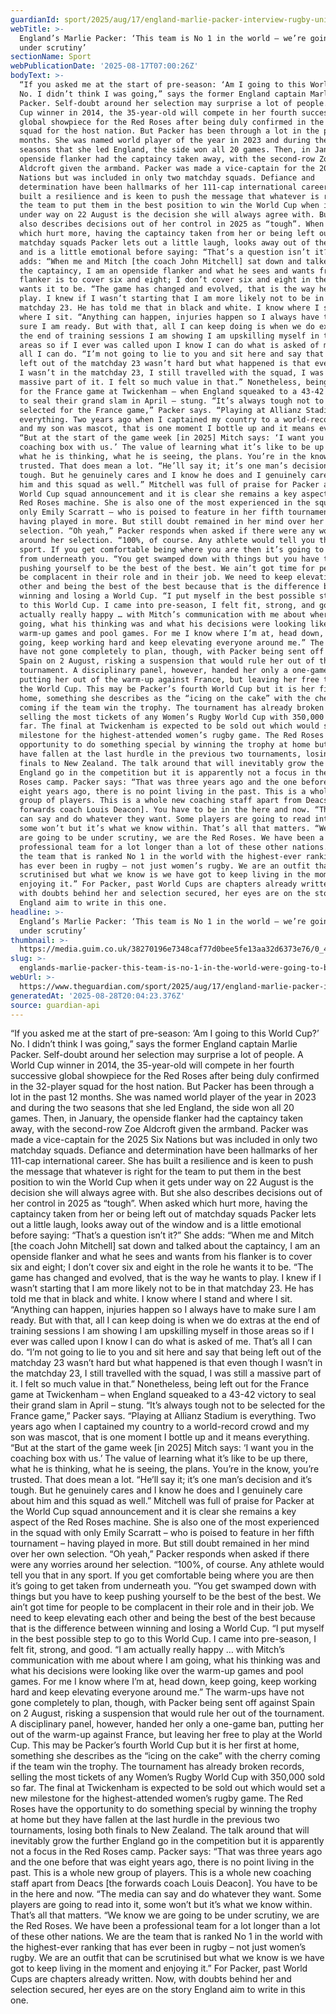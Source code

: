 ```yaml
---
guardianId: sport/2025/aug/17/england-marlie-packer-interview-rugby-union-womens-world-cup
webTitle: >-
  England’s Marlie Packer: ‘This team is No 1 in the world – we’re going to be
  under scrutiny’
sectionName: Sport
webPublicationDate: '2025-08-17T07:00:26Z'
bodyText: >-
  “If you asked me at the start of pre-season: ‘Am I going to this World Cup?’
  No. I didn’t think I was going,” says the former England captain Marlie
  Packer. Self-doubt around her selection may surprise a lot of people. A World
  Cup winner in 2014, the 35-year-old will compete in her fourth successive
  global showpiece for the Red Roses after being duly confirmed in the 32-player
  squad for the host nation. But Packer has been through a lot in the past 12
  months. She was named world player of the year in 2023 and during the two
  seasons that she led England, the side won all 20 games. Then, in January, the
  openside flanker had the captaincy taken away, with the second-row Zoe
  Aldcroft given the armband. Packer was made a vice-captain for the 2025 Six
  Nations but was included in only two matchday squads. Defiance and
  determination have been hallmarks of her 111-cap international career. She has
  built a resilience and is keen to push the message that whatever is right for
  the team to put them in the best position to win the World Cup when it gets
  under way on 22 August is the decision she will always agree with. But she
  also describes decisions out of her control in 2025 as “tough”. When asked
  which hurt more, having the captaincy taken from her or being left out of
  matchday squads Packer lets out a little laugh, looks away out of the window
  and is a little emotional before saying: “That’s a question isn’t it?” She
  adds: “When me and Mitch [the coach John Mitchell] sat down and talked about
  the captaincy, I am an openside flanker and what he sees and wants from his
  flanker is to cover six and eight; I don’t cover six and eight in the role he
  wants it to be. “The game has changed and evolved, that is the way he wants to
  play. I knew if I wasn’t starting that I am more likely not to be in that
  matchday 23. He has told me that in black and white. I know where I stand and
  where I sit. “Anything can happen, injuries happen so I always have to make
  sure I am ready. But with that, all I can keep doing is when we do extras at
  the end of training sessions I am showing I am upskilling myself in those
  areas so if I ever was called upon I know I can do what is asked of me. That’s
  all I can do. “I’m not going to lie to you and sit here and say that being
  left out of the matchday 23 wasn’t hard but what happened is that even though
  I wasn’t in the matchday 23, I still travelled with the squad, I was still a
  massive part of it. I felt so much value in that.” Nonetheless, being left out
  for the France game at Twickenham – when England squeaked to a 43-42 victory
  to seal their grand slam in April – stung. “It’s always tough not to be
  selected for the France game,” Packer says. “Playing at Allianz Stadium is
  everything. Two years ago when I captained my country to a world-record crowd
  and my son was mascot, that is one moment I bottle up and it means everything.
  “But at the start of the game week [in 2025] Mitch says: ‘I want you in the
  coaching box with us.’ The value of learning what it’s like to be up there,
  what he is thinking, what he is seeing, the plans. You’re in the know, you’re
  trusted. That does mean a lot. “He’ll say it; it’s one man’s decision and it’s
  tough. But he genuinely cares and I know he does and I genuinely care about
  him and this squad as well.” Mitchell was full of praise for Packer at the
  World Cup squad announcement and it is clear she remains a key aspect of the
  Red Roses machine. She is also one of the most experienced in the squad with
  only Emily Scarratt – who is poised to feature in her fifth tournament –
  having played in more. But still doubt remained in her mind over her own
  selection. “Oh yeah,” Packer responds when asked if there were any worries
  around her selection. “100%, of course. Any athlete would tell you that in any
  sport. If you get comfortable being where you are then it’s going to get taken
  from underneath you. “You get swamped down with things but you have to keep
  pushing yourself to be the best of the best. We ain’t got time for people to
  be complacent in their role and in their job. We need to keep elevating each
  other and being the best of the best because that is the difference between
  winning and losing a World Cup. “I put myself in the best possible step to go
  to this World Cup. I came into pre-season, I felt fit, strong, and good. “I am
  actually really happy … with Mitch’s communication with me about where I am
  going, what his thinking was and what his decisions were looking like over the
  warm-up games and pool games. For me I know where I’m at, head down, keep
  going, keep working hard and keep elevating everyone around me.” The warm-ups
  have not gone completely to plan, though, with Packer being sent off against
  Spain on 2 August, risking a suspension that would rule her out of the
  tournament. A disciplinary panel, however, handed her only a one-game ban,
  putting her out of the warm-up against France, but leaving her free to play at
  the World Cup. This may be Packer’s fourth World Cup but it is her first at
  home, something she describes as the “icing on the cake” with the cherry
  coming if the team win the trophy. The tournament has already broken records,
  selling the most tickets of any Women’s Rugby World Cup with 350,000 sold so
  far. The final at Twickenham is expected to be sold out which would set a new
  milestone for the highest-attended women’s rugby game. The Red Roses have the
  opportunity to do something special by winning the trophy at home but they
  have fallen at the last hurdle in the previous two tournaments, losing both
  finals to New Zealand. The talk around that will inevitably grow the further
  England go in the competition but it is apparently not a focus in the Red
  Roses camp. Packer says: “That was three years ago and the one before that was
  eight years ago, there is no point living in the past. This is a whole new
  group of players. This is a whole new coaching staff apart from Deacs [the
  forwards coach Louis Deacon]. You have to be in the here and now. “The media
  can say and do whatever they want. Some players are going to read into it,
  some won’t but it’s what we know within. That’s all that matters. “We know we
  are going to be under scrutiny, we are the Red Roses. We have been a
  professional team for a lot longer than a lot of these other nations. We are
  the team that is ranked No 1 in the world with the highest-ever ranking that
  has ever been in rugby – not just women’s rugby. We are an outfit that can be
  scrutinised but what we know is we have got to keep living in the moment and
  enjoying it.” For Packer, past World Cups are chapters already written. Now,
  with doubts behind her and selection secured, her eyes are on the story
  England aim to write in this one.
headline: >-
  England’s Marlie Packer: ‘This team is No 1 in the world – we’re going to be
  under scrutiny’
thumbnail: >-
  https://media.guim.co.uk/38270196e7348caf77d0bee5fe13aa32d6373e76/0_401_1879_1502/500.jpg
slug: >-
  englands-marlie-packer-this-team-is-no-1-in-the-world-were-going-to-be-under-scrutiny
webUrl: >-
  https://www.theguardian.com/sport/2025/aug/17/england-marlie-packer-interview-rugby-union-womens-world-cup
generatedAt: '2025-08-28T20:04:23.376Z'
source: guardian-api
---
```

“If you asked me at the start of pre-season: ‘Am I going to this World Cup?’ No. I didn’t think I was going,” says the former England captain Marlie Packer. Self-doubt around her selection may surprise a lot of people. A World Cup winner in 2014, the 35-year-old will compete in her fourth successive global showpiece for the Red Roses after being duly confirmed in the 32-player squad for the host nation. But Packer has been through a lot in the past 12 months. She was named world player of the year in 2023 and during the two seasons that she led England, the side won all 20 games. Then, in January, the openside flanker had the captaincy taken away, with the second-row Zoe Aldcroft given the armband. Packer was made a vice-captain for the 2025 Six Nations but was included in only two matchday squads. Defiance and determination have been hallmarks of her 111-cap international career. She has built a resilience and is keen to push the message that whatever is right for the team to put them in the best position to win the World Cup when it gets under way on 22 August is the decision she will always agree with. But she also describes decisions out of her control in 2025 as “tough”. When asked which hurt more, having the captaincy taken from her or being left out of matchday squads Packer lets out a little laugh, looks away out of the window and is a little emotional before saying: “That’s a question isn’t it?” She adds: “When me and Mitch [the coach John Mitchell] sat down and talked about the captaincy, I am an openside flanker and what he sees and wants from his flanker is to cover six and eight; I don’t cover six and eight in the role he wants it to be. “The game has changed and evolved, that is the way he wants to play. I knew if I wasn’t starting that I am more likely not to be in that matchday 23. He has told me that in black and white. I know where I stand and where I sit. “Anything can happen, injuries happen so I always have to make sure I am ready. But with that, all I can keep doing is when we do extras at the end of training sessions I am showing I am upskilling myself in those areas so if I ever was called upon I know I can do what is asked of me. That’s all I can do. “I’m not going to lie to you and sit here and say that being left out of the matchday 23 wasn’t hard but what happened is that even though I wasn’t in the matchday 23, I still travelled with the squad, I was still a massive part of it. I felt so much value in that.” Nonetheless, being left out for the France game at Twickenham – when England squeaked to a 43-42 victory to seal their grand slam in April – stung. “It’s always tough not to be selected for the France game,” Packer says. “Playing at Allianz Stadium is everything. Two years ago when I captained my country to a world-record crowd and my son was mascot, that is one moment I bottle up and it means everything. “But at the start of the game week [in 2025] Mitch says: ‘I want you in the coaching box with us.’ The value of learning what it’s like to be up there, what he is thinking, what he is seeing, the plans. You’re in the know, you’re trusted. That does mean a lot. “He’ll say it; it’s one man’s decision and it’s tough. But he genuinely cares and I know he does and I genuinely care about him and this squad as well.” Mitchell was full of praise for Packer at the World Cup squad announcement and it is clear she remains a key aspect of the Red Roses machine. She is also one of the most experienced in the squad with only Emily Scarratt – who is poised to feature in her fifth tournament – having played in more. But still doubt remained in her mind over her own selection. “Oh yeah,” Packer responds when asked if there were any worries around her selection. “100%, of course. Any athlete would tell you that in any sport. If you get comfortable being where you are then it’s going to get taken from underneath you. “You get swamped down with things but you have to keep pushing yourself to be the best of the best. We ain’t got time for people to be complacent in their role and in their job. We need to keep elevating each other and being the best of the best because that is the difference between winning and losing a World Cup. “I put myself in the best possible step to go to this World Cup. I came into pre-season, I felt fit, strong, and good. “I am actually really happy … with Mitch’s communication with me about where I am going, what his thinking was and what his decisions were looking like over the warm-up games and pool games. For me I know where I’m at, head down, keep going, keep working hard and keep elevating everyone around me.” The warm-ups have not gone completely to plan, though, with Packer being sent off against Spain on 2 August, risking a suspension that would rule her out of the tournament. A disciplinary panel, however, handed her only a one-game ban, putting her out of the warm-up against France, but leaving her free to play at the World Cup. This may be Packer’s fourth World Cup but it is her first at home, something she describes as the “icing on the cake” with the cherry coming if the team win the trophy. The tournament has already broken records, selling the most tickets of any Women’s Rugby World Cup with 350,000 sold so far. The final at Twickenham is expected to be sold out which would set a new milestone for the highest-attended women’s rugby game. The Red Roses have the opportunity to do something special by winning the trophy at home but they have fallen at the last hurdle in the previous two tournaments, losing both finals to New Zealand. The talk around that will inevitably grow the further England go in the competition but it is apparently not a focus in the Red Roses camp. Packer says: “That was three years ago and the one before that was eight years ago, there is no point living in the past. This is a whole new group of players. This is a whole new coaching staff apart from Deacs [the forwards coach Louis Deacon]. You have to be in the here and now. “The media can say and do whatever they want. Some players are going to read into it, some won’t but it’s what we know within. That’s all that matters. “We know we are going to be under scrutiny, we are the Red Roses. We have been a professional team for a lot longer than a lot of these other nations. We are the team that is ranked No 1 in the world with the highest-ever ranking that has ever been in rugby – not just women’s rugby. We are an outfit that can be scrutinised but what we know is we have got to keep living in the moment and enjoying it.” For Packer, past World Cups are chapters already written. Now, with doubts behind her and selection secured, her eyes are on the story England aim to write in this one.
